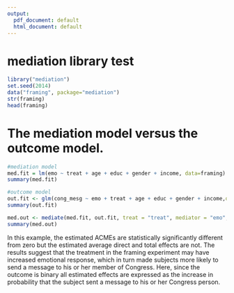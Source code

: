 ```yaml
---
output:
  pdf_document: default
  html_document: default
---
```


# mediation library test
```r
library("mediation")
set.seed(2014)
data("framing", package="mediation")
str(framing)
head(framing)
```

# The mediation model versus the outcome model. 

```r
#mediation model
med.fit = lm(emo ~ treat + age + educ + gender + income, data=framing)  
summary(med.fit)
```

```r
#outcome model
out.fit <- glm(cong_mesg ~ emo + treat + age + educ + gender + income,data = framing, family = binomial("probit"))
summary(out.fit)
```


```r
med.out <- mediate(med.fit, out.fit, treat = "treat", mediator = "emo", robustSE = TRUE, sims = 100)
summary(med.out)
```

In this example, the estimated ACMEs are statistically
significantly different from zero but the estimated average direct and total effects are not. The
results suggest that the treatment in the framing experiment may have increased emotional
response, which in turn made subjects more likely to send a message to his or her member of
Congress. Here, since the outcome is binary all estimated effects are expressed as the increase
in probability that the subject sent a message to his or her Congress person.

